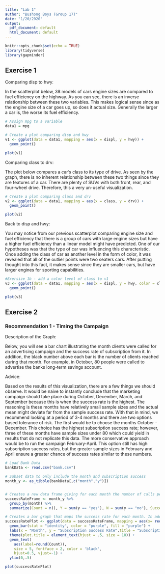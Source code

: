 ```yaml
---
title: "Lab 1"
author: "Bushong Boys (Group 17)"
date: "1/20/2020"
output:
  pdf_document: default
  html_document: default
---
```


```r
knitr::opts_chunk$set(echo = TRUE)
library(tidyverse)
library(gapminder)
```

## Exercise 1


Comparing disp to hwy:

In the scatterplot below, 38 models of cars engine sizes are compared to fuel efficiency on the highway. As you can see, there is an inverse relationship between these two variables. This makes logical sense since as the engine size of a car goes up, so does it actual size. Generally the larger a car is, the worse its fuel efficiency. 

```r
# Assign mpg to a variable  
data1 = mpg

# Create a plot comparing disp and hwy
v1 <- ggplot(data = data1, mapping = aes(x = displ, y = hwy)) + 
  geom_point()

plot(v1)
```


Comparing class to drv: 

The plot below compares a car's class to its type of drive. As seen by the graph, there is no inherent relationship between these two things since they are features of a car. There are plenty of SUVs with both front, rear, and four-wheel drive. Therefore, this a very un-useful visualization.

```r
# Create a plot comparing class and drv
v2 <- ggplot(data = data1, mapping = aes(x = class, y = drv)) + 
  geom_point()

plot(v2)
```

Back to disp and hwy: 

You may notice from our previous scatterplot comparing engine size and fuel efficiency that there is a group of cars with large engine sizes but have a higher fuel efficiency than a linear model might have predicted. One of our hypotheses was that the type of car was influencing this characteristic. Once adding the class of car as another level in the form of color, it was revealed that all of the outlier points were two seaters cars. After putting thought into this fact, it makes sense since they are smaller cars, but have larger engines for sporting capabilities.

```r
#Exersize 1b - add a color level of class to v1 
v3 <- ggplot(data = data1, mapping = aes(x = displ, y = hwy, color = class)) + 
  geom_point()

plot(v3)
```

## Exercise 2 

### Recommendation 1 - Timing the Campaign

Description of the Graph: 

Below, you will see a bar chart illustrating the month clients were called for an advertising campaign and the success rate of subscription from it. In addition, the black number above each bar is the number of clients reached during that month. For example, in October, 80 people were called to advertise the banks long-term savings account. 

Advice: 

Based on the results of this visualization, there are a few things we should observe. It would be naive to instantly conclude that the marketing campaign should take place during October, December, March, and September because this is when the success rate is the highest. The reasoning is these months have relatively small sample sizes and the actual mean might deviate far from the sample success rate. With that in mind, we recommend looking at a period of 3-4 months and there are two options based tolerance of risk. The first would be to choose the months October - December. This choice has the highest subscription success rate; however, three of these months have sample sizes under 80 which could yield in results that do not replicate this data. The more conservative approach would be to run the campaign February-April. This option still has high subscription success rates, but the greater sample sizes in February and April ensure a greater chance of success rates similar to these numbers.
 


```r
# Load Bank Data
bankData <- read.csv("bank.csv")

# Subset data to only include the month and subscription success
month_y <- as_tibble(bankData[,c("month","y")])


# Creates a new data frame giving for each month the number of calls per month, number of subscriptions, number of rejections, and the success rate  
successRateFrame <- month_y %>%
  group_by(month) %>% 
  summarize(Count = n(), Y = sum(y == "yes"), N = sum(y == "no"), Success_Rate = sum(y == "yes")/n()) 

# Creates a bar graph that maps the success rate for each month. In addition, it includes the number of people who were contacted above 
successRatePlot <- ggplot(data = successRateFrame, mapping = aes(x= reorder(month, -Success_Rate) , y = Success_Rate)) + 
  geom_bar(stat = "identity", color = "purple", fill = "purple") + 
  labs(x = "Month", y = "Subscription Success Rate",title = "Subscription Success Rate by Month") + 
  theme(plot.title = element_text(hjust = .5, size = 18)) + 
  geom_text(
    aes(label=round(Count)), 
    size = 5, fontface = 2, color = 'black', 
    hjust=0.5, vjust=-1) + 
  ylim(0,.5)

plot(successRatePlot)
```


